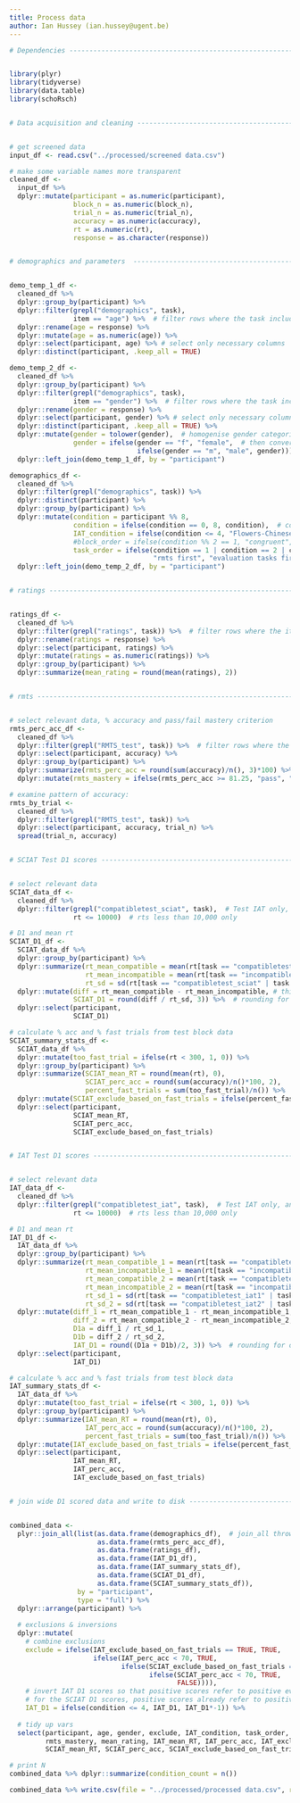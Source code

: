 ```yaml
---
title: Process data
author: Ian Hussey (ian.hussey@ugent.be)
---
```


```r
# Dependencies ------------------------------------------------------------


library(plyr)
library(tidyverse)
library(data.table)
library(schoRsch)


# Data acquisition and cleaning -------------------------------------------


# get screened data
input_df <- read.csv("../processed/screened data.csv")

# make some variable names more transparent
cleaned_df <- 
  input_df %>%
  dplyr::mutate(participant = as.numeric(participant),
                block_n = as.numeric(block_n),
                trial_n = as.numeric(trial_n),
                accuracy = as.numeric(accuracy),
                rt = as.numeric(rt), 
                response = as.character(response))


# demographics and parameters  --------------------------------------------


demo_temp_1_df <-
  cleaned_df %>%
  dplyr::group_by(participant) %>%
  dplyr::filter(grepl("demographics", task),
                item == "age") %>%  # filter rows where the task includes string
  dplyr::rename(age = response) %>%
  dplyr::mutate(age = as.numeric(age)) %>%
  dplyr::select(participant, age) %>% # select only necessary columns
  dplyr::distinct(participant, .keep_all = TRUE)

demo_temp_2_df <-
  cleaned_df %>%
  dplyr::group_by(participant) %>%
  dplyr::filter(grepl("demographics", task),
                item == "gender") %>%  # filter rows where the task includes string
  dplyr::rename(gender = response) %>%
  dplyr::select(participant, gender) %>% # select only necessary columns
  dplyr::distinct(participant, .keep_all = TRUE) %>%
  dplyr::mutate(gender = tolower(gender),  # homogenise gender categories. first make lower case
                gender = ifelse(gender == "f", "female",  # then convert abbreviations
                                ifelse(gender == "m", "male", gender))) %>%
  dplyr::left_join(demo_temp_1_df, by = "participant")

demographics_df <-
  cleaned_df %>%
  dplyr::filter(grepl("demographics", task)) %>%
  dplyr::distinct(participant) %>%
  dplyr::group_by(participant) %>%
  dplyr::mutate(condition = participant %% 8,
                condition = ifelse(condition == 0, 8, condition),  # convert participant codes to conditions and correct modulus%%8==0 to condition=8
                IAT_condition = ifelse(condition <= 4, "Flowers-Chinese IAT", "Insects-Chinese IAT"),
                #block_order = ifelse(condition %% 2 == 1, "congruent", "incongruent"),  # needs checking
                task_order = ifelse(condition == 1 | condition == 2 | condition == 5 | condition == 6,
                                    "rmts first", "evaluation tasks first")) %>%
  dplyr::left_join(demo_temp_2_df, by = "participant")


# ratings -----------------------------------------------------------------


ratings_df <-
  cleaned_df %>%
  dplyr::filter(grepl("ratings", task)) %>%  # filter rows where the item includes string
  dplyr::rename(ratings = response) %>%
  dplyr::select(participant, ratings) %>%
  dplyr::mutate(ratings = as.numeric(ratings)) %>%
  dplyr::group_by(participant) %>%
  dplyr::summarize(mean_rating = round(mean(ratings), 2))


# rmts -------------------------------------------------------------------


# select relevant data, % accuracy and pass/fail mastery criterion
rmts_perc_acc_df <-
  cleaned_df %>%
  dplyr::filter(grepl("RMTS_test", task)) %>%  # filter rows where the block_name includes string
  dplyr::select(participant, accuracy) %>%
  dplyr::group_by(participant) %>%
  dplyr::summarize(rmts_perc_acc = round(sum(accuracy)/n(), 3)*100) %>%  # % accuracy
  dplyr::mutate(rmts_mastery = ifelse(rmts_perc_acc >= 81.25, "pass", "fail"))  # 81.25 is 13/16; binomial probability = 0.01

# examine pattern of accuracy:
rmts_by_trial <-
  cleaned_df %>%
  dplyr::filter(grepl("RMTS_test", task)) %>%
  dplyr::select(participant, accuracy, trial_n) %>%
  spread(trial_n, accuracy)


# SCIAT Test D1 scores ----------------------------------------------------


# select relevant data
SCIAT_data_df <-  
  cleaned_df %>%
  dplyr::filter(grepl("compatibletest_sciat", task),  # Test IAT only, and test blocks only
                rt <= 10000)  # rts less than 10,000 only            

# D1 and mean rt
SCIAT_D1_df <-
  SCIAT_data_df %>%
  dplyr::group_by(participant) %>%
  dplyr::summarize(rt_mean_compatible = mean(rt[task == "compatibletest_sciat"], na.rm = TRUE),
                   rt_mean_incompatible = mean(rt[task == "incompatibletest_sciat"], na.rm = TRUE),
                   rt_sd = sd(rt[task == "compatibletest_sciat" | task == "incompatibletest_sciat"])) %>%
  dplyr::mutate(diff = rt_mean_compatible - rt_mean_incompatible, # this is effectively a rowwise() calculation as we have group_by() participant and then summarize()'d. rowwise() not included for brevity.
                SCIAT_D1 = round(diff / rt_sd, 3)) %>%  # rounding for output simplicity is done only after D1 score calculation
  dplyr::select(participant, 
                SCIAT_D1)

# calculate % acc and % fast trials from test block data
SCIAT_summary_stats_df <- 
  SCIAT_data_df %>%
  dplyr::mutate(too_fast_trial = ifelse(rt < 300, 1, 0)) %>%
  dplyr::group_by(participant) %>%
  dplyr::summarize(SCIAT_mean_RT = round(mean(rt), 0),
                   SCIAT_perc_acc = round(sum(accuracy)/n()*100, 2),
                   percent_fast_trials = sum(too_fast_trial)/n()) %>%  # arbitrary number of test block trials
  dplyr::mutate(SCIAT_exclude_based_on_fast_trials = ifelse(percent_fast_trials < 0.1, FALSE, TRUE)) %>%  
  dplyr::select(participant,
                SCIAT_mean_RT,
                SCIAT_perc_acc,
                SCIAT_exclude_based_on_fast_trials)


# IAT Test D1 scores ------------------------------------------------------


# select relevant data
IAT_data_df <-  
  cleaned_df %>%
  dplyr::filter(grepl("compatibletest_iat", task),  # Test IAT only, and test blocks only
                rt <= 10000)  # rts less than 10,000 only            

# D1 and mean rt
IAT_D1_df <-
  IAT_data_df %>%
  dplyr::group_by(participant) %>%
  dplyr::summarize(rt_mean_compatible_1 = mean(rt[task == "compatibletest_iat1"], na.rm = TRUE),
                   rt_mean_incompatible_1 = mean(rt[task == "incompatibletest_iat1"], na.rm = TRUE),
                   rt_mean_compatible_2 = mean(rt[task == "compatibletest_iat2"], na.rm = TRUE),
                   rt_mean_incompatible_2 = mean(rt[task == "incompatibletest_iat2"], na.rm = TRUE),
                   rt_sd_1 = sd(rt[task == "compatibletest_iat1" | task == "incompatibletest_iat1"]),
                   rt_sd_2 = sd(rt[task == "compatibletest_iat2" | task == "incompatibletest_iat2"])) %>%
  dplyr::mutate(diff_1 = rt_mean_compatible_1 - rt_mean_incompatible_1, # this is effectively a rowwise() calculation as we have group_by() participant and then summarize()'d. rowwise() not included for brevity.
                diff_2 = rt_mean_compatible_2 - rt_mean_incompatible_2,
                D1a = diff_1 / rt_sd_1,
                D1b = diff_2 / rt_sd_2,
                IAT_D1 = round((D1a + D1b)/2, 3)) %>%  # rounding for output simplicity is done only after D1 score calculation
  dplyr::select(participant, 
                IAT_D1)

# calculate % acc and % fast trials from test block data
IAT_summary_stats_df <- 
  IAT_data_df %>%
  dplyr::mutate(too_fast_trial = ifelse(rt < 300, 1, 0)) %>%
  dplyr::group_by(participant) %>%
  dplyr::summarize(IAT_mean_RT = round(mean(rt), 0),
                   IAT_perc_acc = round(sum(accuracy)/n()*100, 2),
                   percent_fast_trials = sum(too_fast_trial)/n()) %>%  # arbitrary number of test block trials
  dplyr::mutate(IAT_exclude_based_on_fast_trials = ifelse(percent_fast_trials < 0.1, FALSE, TRUE)) %>%  
  dplyr::select(participant,
                IAT_mean_RT,
                IAT_perc_acc,
                IAT_exclude_based_on_fast_trials)


# join wide D1 scored data and write to disk ------------------------------


combined_data <- 
  plyr::join_all(list(as.data.frame(demographics_df),  # join_all throws a requires input be data.frame error, despite is.data.frame returning TRUE for all members of list. Workaround is to coerce all to DF here. 
                      as.data.frame(rmts_perc_acc_df),
                      as.data.frame(ratings_df),
                      as.data.frame(IAT_D1_df),
                      as.data.frame(IAT_summary_stats_df),
                      as.data.frame(SCIAT_D1_df),
                      as.data.frame(SCIAT_summary_stats_df)),
                 by = "participant",
                 type = "full") %>%
  dplyr::arrange(participant) %>%
  
  # exclusions & inversions
  dplyr::mutate(
    # combine exclusions
    exclude = ifelse(IAT_exclude_based_on_fast_trials == TRUE, TRUE, 
                     ifelse(IAT_perc_acc < 70, TRUE, 
                            ifelse(SCIAT_exclude_based_on_fast_trials == TRUE, TRUE,
                                   ifelse(SCIAT_perc_acc < 70, TRUE, 
                                          FALSE)))),
    # invert IAT D1 scores so that positive scores refer to positive evaluations of the chinese characters across conditions. see the "scoring strategy.xlsx" file for logic.
    # for the SCIAT D1 scores, positive scores already refer to positive evaluations of the chinese characters across conditions.
    IAT_D1 = ifelse(condition <= 4, IAT_D1, IAT_D1*-1)) %>%
  
  # tidy up vars
  select(participant, age, gender, exclude, IAT_condition, task_order, IAT_D1, SCIAT_D1, rmts_perc_acc,
         rmts_mastery, mean_rating, IAT_mean_RT, IAT_perc_acc, IAT_exclude_based_on_fast_trials,  
         SCIAT_mean_RT, SCIAT_perc_acc, SCIAT_exclude_based_on_fast_trials)

# print N
combined_data %>% dplyr::summarize(condition_count = n())

combined_data %>% write.csv(file = "../processed/processed data.csv", row.names = FALSE)
```
